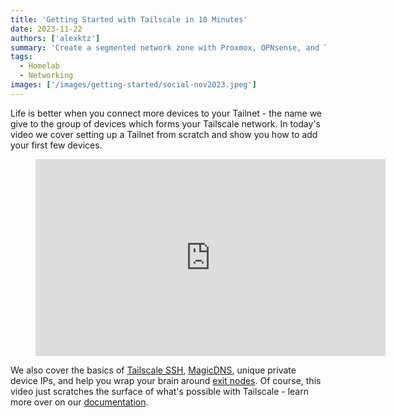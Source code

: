 ```yaml
---
title: 'Getting Started with Tailscale in 10 Minutes'
date: 2023-11-22
authors: ['alexktz']
summary: 'Create a segmented network zone with Proxmox, OPNsense, and Tailscale in a new how-to video.'
tags:
  - Homelab
  - Networking
images: ['/images/getting-started/social-nov2023.jpeg']
---
```


Life is better when you connect more devices to your Tailnet - the name we give to the group of devices which forms your Tailscale network. In today's video we cover setting up a Tailnet from scratch and show you how to add your first few devices.

<figure>
  <iframe
    width="560"
    height="315"
    src="https://www.youtube.com/embed/sPdvyR7bLqI?si=aUDgmiwOMUPNNOKu"
    title="YouTube video player"
    frameBorder="0"
    allow="accelerometer; autoplay; clipboard-write; encrypted-media; gyroscope; picture-in-picture; web-share"
    allowFullScreen
  ></iframe>
</figure>

We also cover the basics of [Tailscale SSH](https://tailscale.com/tailscale-ssh/), [MagicDNS](https://tailscale.com/kb/1081/magicdns/), unique private device IPs, and help you wrap your brain around [exit nodes](https://tailscale.com/kb/1103/exit-nodes/?q=exit%20). Of course, this video just scratches the surface of what's possible with Tailscale - learn more over on our [documentation](https://tailscale.com/kb/1017/install/).
